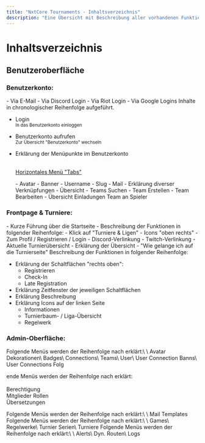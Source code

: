 ```yaml
---
title: "NxtCore Tournaments - Inhaltsverzeichnis"
description: "Eine Übersicht mit Beschreibung aller vorhandenen Funktionen."
---
```


# Inhaltsverzeichnis

## Benutzeroberfläche

### Benutzerkonto:

<Accordion title="Registrierung / Benutzerkonto anlegen" description="Auflistung der Inhalte zur Registrierung" icon="sparkles">
  - Via E-Mail
  - Via Discord Login
  - Via Riot Login
  - Via Google Logins
</Accordion>

<Accordion title="Login / Benutzerkonto bearbeiten" description="Auflistung der Inhalte zum Login und zum Bearbeiten des Benutzerkontos" icon="sparkles">
  Inhalte in chronologischer Reihenfolge aufgeführt.

  - Login\
    <sup>In das Benutzerkonto einloggen</sup>
  - Benutzerkonto aufrufen\
    <sup>Zur Übersicht "Benutzerkonto" wechseln</sup>
  - Erklärung der Menüpunkte im Benutzerkonto

    \
    <u>Horizontales Menü "Tabs"</u>

    <Tabs>
      <Tab title="Übersicht">
        - Avatar
        - Banner
        - Username
        - Slug
        - Mail
      </Tab>
      <Tab title="Verbindungen">
        - Erklärung diverser Verknüpfungen
      </Tab>
      <Tab title="Teams">
        - Übersicht
        - Teams Suchen
        - Team Erstellen
        - Team Bearbeiten
      </Tab>
      <Tab title="Einladungen">
        - Übersicht Einladungen Team an Spieler
      </Tab>
    </Tabs>
</Accordion>

### Frontpage & Turniere:

<Accordion title="Navigation der Turnier-Übersicht." description="Eine Übersicht für die Navigation auf der Turnier-Seite." icon="sparkles">
  - Kurze Führung über die Startseite
  - Beschreibung der Funktionen in folgender Reihenfolge:
    - Klick auf "Turniere & Ligen"
    - Icons "oben rechts"
      - Zum Profil / Registrieren / Login
      - Discord-Verlinkung
      - Twitch-Verlinkung
    - Aktuelle Turnierübersicht
      - Erklärung der Übersicht
      - "Wie gelange ich auf die Turnierseite"
</Accordion>

<Accordion title="Turnierseite" description="Beschreibung aller Funktionen auf der Turnierseite" icon="sparkles">
  Beschreibung der Funktionen in folgender Reihenfolge:

  - Erklärung der Schaltflächen "rechts oben":
    - Registrieren
    - Check-In
    - Late Registration
  - Erklärung Zeitfenster der jeweiligen Schaltflächen
  - Erklärung Beschreibung
  - Erklärung Icons auf der linken Seite
    - <Icon icon="house-chimney" /> Informationen
    - <Icon icon="trophy" /> Turnierbaum- / Liga-Übersicht
    - <Icon icon="scale-balanced" /> Regelwerk
</Accordion>

### Admin-Oberfläche:

<Accordion title="Dashboard" description='Erklärung von "Dashboard"' icon="sparkles">
  
</Accordion>

<Accordion title="Accounts" description='Beschreibung aller Funktionen in der Rubrik "Accounts"' icon="sparkles">
  Folgende Menüs werden der Reihenfolge nach erklärt:\
  \
  Avatar Dekorationen\
  Badges\
  Connections\
  Teams\
  User\
  User Connection Banns\
  User Connections
</Accordion>

<Accordion title="Admin" description='Beschreibung aller Funktionen in der Rubrik "Admin"' icon="sparkles">
  Folg

  ende Menüs werden der Reihenfolge nach erklärt:\
  \
  Berechtigung\
  Mitglieder Rollen\
  Übersetzungen
</Accordion>

<Accordion title="Mails" description='Beschreibung aller Funktionen in der Rubrik "Mails"' icon="sparkles">
  Folgende Menüs werden der Reihenfolge nach erklärt:\
  \
  Mail Templates
</Accordion>

<Accordion title="Turnier" description='Beschreibung aller Funktionen in der Rubrik "Turnier"' icon="sparkles">
  Folgende Menüs werden der Reihenfolge nach erklärt:\
  \
  Games\
  Regelwerke\
  Turnier Serien\
  Turniere
</Accordion>

<Accordion title="Utils" description='Beschreibung aller Funktionen in der Rubrik "Utils"' icon="sparkles">
  Folgende Menüs werden der Reihenfolge nach erklärt:\
  \
  Alerts\
  Dyn. Routen\
  Logs
</Accordion>